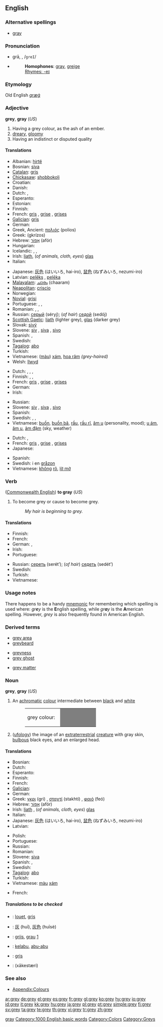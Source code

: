 <!--subst: of [[Template:sync]]-->
{{see|gray|Grey}}
<!--If you edit this entry, please also edit [[gray]] to ensure these two entries remain synchronized.-->[[Category:Synchronized entries|gray]]
{{wikipedia|dab=grey (disambiguation)|grey}}
==English==

===Alternative spellings===
*{{US}} [[gray]]

===Pronunciation===
*grā, {{IPA|/ɡreɪ/}}, /<tt>greI</tt>/
*{{audio|en-us-grey.ogg|Audio (US)}}
*:'''Homophones''': [[gray]], [[greige]]
*:[[Rhymes:English:-eɪ|Rhymes: -eɪ]]

===Etymology===
Old English ''[[græġ]]''

===Adjective===
'''grey''', '''gray''' (''US'')

# Having a grey colour, as the ash of an ember.
# [[dreary]], [[gloomy]]
# Having an indistinct or disputed quality

====Translations====
{{trans-top|colour}}
* Albanian: [[hirtë]]
* Bosnian: [[siva#Bosnian|siva]] {{f}}
* [[Catalan]]: [[gris]]
* [[Chickasaw]]: [[shobbokoli]]
* Croatian: {{t-|hr|siv}}
* Danish: {{t-|da|grå}}
* Dutch: {{t+|nl|grijs}}, {{t-|nl|grijze}}
* Esperanto: {{t-|eo|griza|xs=Esperanto}}
* Estonian: {{t-|et|hall}}
* Finnish: {{t+|fi|harmaa}}
* French: [[gris]] {{m}}, [[grise]] {{f}}, [[grises]] {{fp}}
* [[Galician]]: [[gris]]
* German: {{t+|de|grau}}
* Greek, Ancient: [[πολιός]]  (polios)
* Greek: {{t|el|γκρίζος|sc=Grek}} (gkrízos)
* Hebrew: [[אפור|אָפוֹר]] (afór)
* Hungarian: {{t+|hu|szürke}}
* Icelandic: {{t+|is|grár|m}}, {{t-|is|grá|f}}, {{t-|is|grátt|n}}
* Irish: [[liath]], (''of animals, cloth, eyes'') [[glas]]
* Italian: {{t+|it|grigio}}
{{trans-mid}}
* Japanese: [[灰色]] (はいいろ, hai-iro), [[鼠色]] (ねずみいろ, nezumi-iro)
* Latvian: [[pelēks]] {{m}}, [[pelēka]] {{f}}
* [[Malayalam]]: [[ചാരം]] (chaaram)
* [[Neapolitan]]: [[criscio]]
* Norwegian: {{t+|no|grå}}
* [[Novial]]: [[grisi]]
* Portuguese: {{t-|pt|cinza}}, {{t-|pt|cinzento|m}}, {{t-|pt|cinzenta|f}}
* Romanian: {{t-|ro|brumăriu}}, {{t-|ro|cenuşiu}}, {{t-|ro|sur}}
* Russian: [[серый]] (séryj); (''of hair'') [[седой]] (sedój)
* [[Scottish Gaelic]]: [[liath]] (lighter grey), [[glas]] (darker grey)
* Slovak: [[sivý]]
* Slovene: [[siv]] {{m}}, [[siva]] {{f}}, [[sivo]] {{n}}
* Spanish: {{t+|es|gris|m}}, {{t+|es|plomo|m}}
* Swedish: {{t+|sv|grå}}
* [[Tagalog]]: [[abo]]
* Turkish: {{t+|tr|gri}}
* Vietnamese: ([[màu]]) [[xám]], [[hoa râm]] ''(grey-haired)''
* Welsh: [[llwyd]]
{{trans-bottom}}

{{trans-top|dreary, gloomy}}
* Dutch: {{t+|nl|grijs}}, {{t-|nl|grijze}}, {{t-|nl|grauw}}, {{t-|nl|grauwe}}
* Finnish: {{t+|fi|ankea}}, {{t+|fi|harmaa}}, {{t+|fi|synkkä}}
* French: [[gris]] {{m}}, [[grise]] {{f}}, [[grises]] {{fp}}
* German: {{t+|de|grau}}
* Irish: {{t-|ga|glas|xs=Irish}}
{{trans-mid}}
* Russian: {{t+|ru|серый|tr=séryj|sc=Cyrl}}
* Slovene: [[siv]] {{m}}, [[siva]] {{f}}, [[sivo]] {{n}}
* Spanish: {{t+|es|gris}}
* Swedish: {{t+|sv|grå}}, {{t+|sv|trist}}, {{t-|sv|tråkig}}
* Vietnamese: [[buồn]], [[buồn bã]], [[rầu]], [[rầu rĩ]], [[âm u]] (personality, mood); [[u ám]], [[âm u]], [[ảm đậm]] (sky, weather)
{{trans-bottom}}

{{trans-top|indistinct quality}}
* Dutch: {{t+|nl|grijs}}, {{t-|nl|grijze}}
* French: [[gris]] {{m}}, [[grise]] {{f}}, [[grises]] {{fp}}
* Japanese: {{t-|ja|グレー|tr=gurē|sc=Jpan}}
{{trans-mid}}
* Spanish: {{t+|es|gris}}
* Swedish: i en [[gråzon]]
* Vietnamese: [[không]] [[rõ]], [[lờ mờ]]
{{trans-bottom}}

===Verb===
{{en-verb}}([[Commonwealth English]])
'''to gray''' (''US'')

# To become grey or cause to become grey.
#: ''My hair is beginning to grey.''

====Translations====
{{trans-top|to become grey}}
* Finnish: {{t-|fi|harmaantua}}
* French: {{t-|fr|griser}}
* German: {{t-|de|ergrauen}}, {{t-|de|grau werden}}
* Irish: {{t-|ga|liath|xs=Irish}}
* Portuguese: {{t-|pt|acinzentar}}
{{trans-mid}}
* Russian: [[сереть]] (serét’); (''of hair'') [[седеть]] (sedét’)
* Swedish: {{t-|sv|gråna}}
* Turkish: {{t-|tr|grileşmek}}
* Vietnamese: {{t+|vi|bạc|xs=Vietnamese}}
{{trans-bottom}}

===Usage notes===
There happens to be a handy [[mnemonic]] for remembering which spelling is used where: ''gr'''e'''y'' is the '''E'''nglish spelling, while ''gr'''a'''y'' is the '''A'''merican spelling. However, ''grey'' is also frequently found in American English.

===Derived terms===
{{top3}}
*[[grey area]]
*[[greybeard]]
{{mid3}}
*[[greyness]]
*[[grey ghost]]
{{mid3}}
*[[grey matter]]
{{bottom}}

===Noun===
'''grey''', '''gray''' (''US'')

# An [[achromatic]] [[colour]] intermediate between [[black]] and [[white]]
#:<table><tr><td>grey colour: &nbsp;</td><td bgcolor="#7F7F7F" width="100">&nbsp; </td></tr></table>
# ([[ufology]]) the image of an [[extraterrestrial]] [[creature]] with gray skin, [[bulbous]] black eyes, and an enlarged head.

====Translations====
{{trans-top|colour}}
* Bosnian: {{t-|bs|siv}}
* Dutch: {{t+|nl|grijs}}
* Esperanto: {{t-|eo|griza|xs=Esperanto}}
* Finnish: {{t+|fi|harmaa}}
* French: {{t+|fr|gris}}
* [[Galician]]: {{t+|gl|gris|xs=Galician}} {{m}}
* German: {{t+|de|grau}}
* Greek: [[γκρι]] (gri) {{n}}, [[σταχτί]] (stakhtí) {{n}}, [[φαιό]] (feó) {{n}}
* Hebrew: [[אפור|אָפוֹר]] (afór)
* Irish: [[liath]] {{m}}, (''of animals, cloth, eyes'') [[glas]] {{m}}
* Italian: {{t+|it|grigio|m}}
* Japanese: [[灰色]] (はいいろ, hai-iro), [[鼠色]] (ねずみいろ, nezumi-iro)
* Latvian: {{t+|lv|pelēks|xs=Latvian}}
{{trans-mid}}
* Polish: {{t+|pl|szary|m}}
* Portuguese: {{t-|pt|cinza}}
* Russian: {{t+|ru|серый|tr=séryj|sc=Cyrl}}
* Romanian: {{t+|ro|gri}}
* Slovene: [[siva]] {{f}}
* Spanish: {{t+|es|gris|m}}, {{t+|es|plomo|m}}
* Swedish: {{t+|sv|grå}}
* [[Tagalog]]: [[abo]]
* Turkish: {{t+|tr|gri}}
* Vietnamese: [[màu]] [[xám]]
{{trans-bottom}}

{{trans-top|extraterrestrial creature}}
* French: {{t-|fr|Gris|m}}
{{trans-bottom}}

=====Translations to be checked=====
{{checktrans}}
<!--Remove this section once all of the translations below have been moved into the tables above.-->
*{{ttbc|Breton}}: [[louet]], [[gris]]
*{{ttbc|Chinese}}: [[灰]] (huī), [[灰色]] (huīsè)
*{{ttbc|Frisian}}: [[griis]], [[grau]] [http://dictionaries.travlang.com/EnglishFrisian/dict.cgi?query=grey&max=50]
*{{ttbc|Indonesian}}: [[kelabu]], [[abu|abu-abu]]
*{{ttbc|Interlingua}}: [[gris]]
*{{ttbc|Persian}}: {{FAchar|[[خاکستری|خاکِستَری]]}} (xākestæri)

===See also===
*[[Wiktionary_Appendix:Colours|Appendix:Colours]]

[[Category:1000 English basic words]]
[[Category:Colors]]
[[Category:Greys]]

[[ar:grey]]
[[de:grey]]
[[el:grey]]
[[es:grey]]
[[fr:grey]]
[[gl:grey]]
[[ko:grey]]
[[hy:grey]]
[[io:grey]]
[[id:grey]]
[[it:grey]]
[[kk:grey]]
[[hu:grey]]
[[ja:grey]]
[[pl:grey]]
[[pt:grey]]
[[simple:grey]]
[[fi:grey]]
[[sv:grey]]
[[ta:grey]]
[[te:grey]]
[[th:grey]]
[[vi:grey]]
[[tr:grey]]
[[zh:grey]]